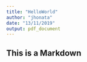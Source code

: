 ```yaml
---
title: "HelloWorld"
author: "jhonata"
date: "13/11/2019"
output: pdf_document
---
```



## This is a Markdown


